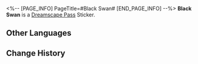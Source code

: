 <%-- [PAGE_INFO]
PageTitle=#Black Swan#
[END_PAGE_INFO] --%>
{{Stub|Location information}}
{{Item Infobox
|id          = 223001
|image       = Dreamscape Pass Sticker Black Swan.png
|type        = Dreamscape Pass Sticker
|type2       = The Reverie Stickers
|invCategory = 
|rarity      = 4
|effect      = 
|description = Digital stickers that can be used to decorate the pages of the Dreamtour Handbook. They come in many different styles.
|source1     = [[After everything has concluded, return to where you were saved by the Memokeeper]]
}}
{{Description|Dreams are memories that have yet to occur, and memories are dreams woven when awake.}}
'''Black Swan''' is a [[Dreamscape Pass]] Sticker.

==Other Languages==
{{Other Languages
|en   = Black Swan
|zhs  = 黑天鹅
|zht  = 黑天鵝
|ja   = ブラックスワン
|ko   = 블랙 스완
|es   = Cisne Negro
|fr   = Cygne noir
|ru   = Чёрный Лебедь
|th   = Black Swan
|vi   = Black Swan
|de   = Schwarzer Schwan
|id   = Black Swan
|pt   = Cisne Negro
}}

==Change History==
{{Change History|2.0}}
